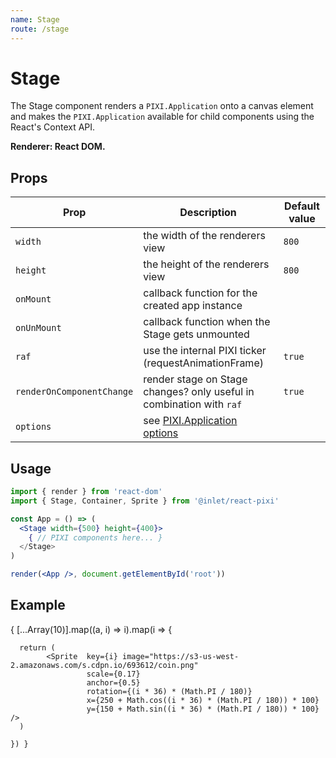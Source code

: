 ```yaml
---
name: Stage
route: /stage
---
```



# Stage

The Stage component renders a `PIXI.Application` onto a canvas element and makes the `PIXI.Application` available for child components using the React's Context API.

**Renderer: React DOM.**

## Props

| Prop  | Description | Default value |
| ------------- | ------------- | ------------- |
| `width`  | the width of the renderers view  | `800` |
| `height`  | the height of the renderers view  | `800` |
| `onMount`  | callback function for the created app instance  | |
| `onUnMount`  | callback function when the Stage gets unmounted  | |
| `raf`  | use the internal PIXI ticker (requestAnimationFrame)  | `true` |
| `renderOnComponentChange` |  render stage on Stage changes? only useful in combination with `raf` | `true` |
| `options` | see [PIXI.Application options](http://pixijs.download/release/docs/PIXI.Application.html) | |

## Usage

```jsx
import { render } from 'react-dom'
import { Stage, Container, Sprite } from '@inlet/react-pixi'

const App = () => (
  <Stage width={500} height={400}>
    { // PIXI components here... }
  </Stage>
)

render(<App />, document.getElementById('root'))
```

## Example

<Playground>
  <Stage width={500} height={300} options={{ backgroundColor: 0x07ff9c, antialias: true, roundPixels: true }}>
    { [...Array(10)].map((a, i) => i).map(i => {

      return (
            <Sprite  key={i} image="https://s3-us-west-2.amazonaws.com/s.cdpn.io/693612/coin.png" 
                     scale={0.17} 
                     anchor={0.5}
                     rotation={(i * 36) * (Math.PI / 180)}
                     x={250 + Math.cos((i * 36) * (Math.PI / 180)) * 100} 
                     y={150 + Math.sin((i * 36) * (Math.PI / 180)) * 100}  />
      )

    }) }
    
  </Stage>
</Playground>


